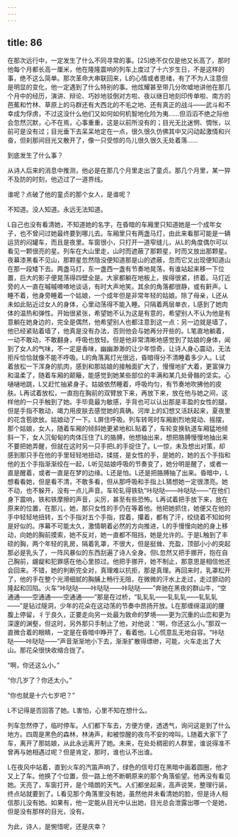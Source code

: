 ```yaml
---
---
---
```

title: 86
---



在那次远行中，一定发生了什么不同寻常的事。[25]绝不仅仅是他又长高了，那时他每个月都长高一厘米，他在隆隆震响的列车上度过了十六岁生日，不是这样的事，绝不这么简单。那次革命大串联回来，L的心情或者思绪，有了不为人注意但是明显的变化，他一定遇到了什么特别的事。他炫耀甚至带几分吹嘘地讲他在那几个月中的经历，演讲、辩论、巧妙地驳倒对方啦、夜以继日地刻印传单啦、南方的芭蕉和竹林、草原上的马群还有大西北的不毛之地、还有真正的战斗——武斗和不幸成为俘虏，不过这没什么他们又如何如何机智地化险为夷……但滔滔不绝之际他会忽然沉默，心不在焉，心事重重，这是以前所没有的；目光无比迷惘、惆怅，以前可是没有过；目光垂下去呆呆地定在一点，很久很久仿佛其中又闪动起激情和兴奋，但刹那间目光又散开了，像一只受惊的鸟儿很久很久无处着落……

到底发生了什么事？

从诗人后来的消息中推测，他必是在那几个月里走出了童贞。那几个月里，某一猝不及防的时刻，他迈过了一道界线。

谁呢？点破了他的童贞的那个女人，是谁呢？

不知道。没人知道。永远无法知道。

L自己也没有看清她，不知道她的名字，在昏暗的车厢里只知道她是一个成年女子，也不曾问过她最终要到哪儿去。车厢里只有两盏马灯，由此来看那可能是一辆运货的闷罐车，而且是夜里。车窗很小，只打开一道窄缝儿，从L的角度偶尔可以看见一颗很亮的星。列车在大山里走，山时而遮蔽了那颗星，时而又放出那颗星。夜幕漆黑看不见山，那颗星忽然隐没便知道那是山的遮蔽，忽而它又出现便知道山在那一段矮下去。两盏马灯，东一盏西一盏有节奏地晃荡，有谁站起来移一下位置，巨大的影子便晃荡得四壁全是。大家都躺在地板上，挨得很紧，挤着。马灯近旁的人一直在嘁嘁喳喳地谈话，有时大声地笑。其余的角落都很静，或有鼾声。L睡不着，他身旁睡着一个姑娘，一个成年但是非常年轻的姑娘。除了母亲，L还从未如此贴近过女人的身体，心里动荡得不能入睡。只隔着两层单衣，L感到了她肉体的温热和弹性。开始很紧张，希望她不认为这是有意的，希望别人不认为他是有意躺在她身边的，完全是偶然，他希望别人也都注意到这一点：另一边就是墙了，他已经紧贴着墙了，他真是没有办法，否则他会与她再分开些的。L笔直地躺着，一动不敢动，不敢翻身，呼吸也放轻。但是他非常清晰地感觉到了姑娘的身体，闻到了女人的气味，不一定是香味，幽幽渺渺的让少年惊奇，让诗人身心震动，无法拒斥恰恰就像不能不呼吸。L的角落离灯光很远，昏暗得分不清睡着多少人。L试着放松一下浑身的肌肉，感到和那姑娘的接触面扩大了，慢慢地扩大着，更富弹力和温柔了，随着车厢的颠簸，能感觉到她某些部位的丰满和某几处骨骼的坚实。心嗵嗵地跳，L又赶忙抽紧身子。姑娘依然睡着，呼吸均匀，有节奏地吹拂他的皮肤。L再试着放松，一直抱在胸前的双臂放下来，再放下来，放在他与她之间，这样他的一只手触到了她。手毕竟最为敏感，手背也可以认出那是丰盈的女性的腿，但是手指不敢动，竭力用皮肤去感觉她的真确。河岸上的幻想又活跃起来，夏夜里的花含苞欲放。姑娘动了一下。L屏住呼吸。列车转弯时车厢剧烈地晃动、摇摆，那个姑娘，女人，随着车厢的倾斜她更紧地和L贴着了，车轮变换轨道车厢猛地倾斜一下，女人沉甸甸的肉体压住了L的胳膊，他想抽出来，想把胳膊慢慢地抽出来不要把她弄醒，但就在这时另一只手把L的手捉住了。L一惊，未及想出对策，却感到那只手在他的手里轻轻地扭动，揉搓，是女性的手，是她的，她的五个手指和他的五个手指渐渐绞在一起，L听见姑娘呼吸的节奏变了，她分明是醒了，或者一直是醒着，或者一直是在梦的边缘。L还是怕。L还是把胳膊抽了出来。昏暗中，L想看看她，但是看不清，不敢多看，但从那呼吸和手指上L猜想她一定很漂亮。她不动，也不躲开，没有一点儿声音。车轮轧得铁轨“咔哒哒——咔哒哒——”在他们身下震响，铁和铁摩擦的声音，尖厉，甚至有些恐怖。L再试着把手放下来，放在原来的位置，在那儿，她，那只女性的手仍在等着他。他把她抓住，她便又在他的手中轻轻地扭转，五个手指对五个手指，捏着，攥着，都有了汗，绞绕着不知如何是好似的。序幕不可能太久，激情朝着必然的方向推进，L的手慢慢向她的身上移动，向她的胸前摸索，她不反对，她一直都不阻挡，她是允许的。于是L触到了丰硕的胸，两个年轻的乳房，隔着乳罩，不很大，但是挺耸、充盈，顶部小小的突起那必是乳头了，一阵风暴似的东西刮遍了诗人全身。但L忽然又把手挪开，抱在自己胸前，龌龊和犯罪感在他心里掠过。他把手挪开，她不制止，那意思是相信他还会回来。不错，她的判断完全对，真理难以抗拒，那是真理。再回来时，乳罩松开了，他的手在整个光滑细腻的胸脯上畅行无阻，在微微的汗水上走过，走过颤动的隆起和凹陷。火车“咔哒哒——咔哒哒——咔哒哒——”奔驰在黑夜的群山牛，“空通通——空通通——空通通——”那是在过桥，“轧轧轧——轧轧轧——轧轧轧——”是钻过隧洞，少年的花朵在这动荡的节奏中昂扬开放。L在那缠绵温润的腰腹上停留，彳亍良久，正要走向另一处最为致命的梦境——更为沉重的山峦和更为深邃的渊壑，但这时，另外那只手制止了他，对他说：“啊，你还这么小。”那双一直微合着的眼睛，一定是在昏暗中睁开了，看着他。L心慌意乱无地自容。“咔哒哒——咔哒哒——”声音渐渐地小下去，渐渐扩散得缥缈，可能，火车走出了大山。那花朵很快收缩合拢了。

“啊，你还这么小。”

“你几岁了？你还太小。”

“你也就是十六七岁吧？”

L不记得是否回答了她。L害怕，心里不知在想什么。

列车忽然停了，临时停车。人们都下车去，方便方便，透透气，询问这是到了什么地方。四周是黑色的森林，林涛声，和被惊醒的夜鸟不安的啼叫。L随着大家下了车，离开了那姑娘，从此永远离开了她。未来，在处处稠密的人群里，谁说得准不曾再与她相遇过呢？但是肯定，那时，谁也认不出谁。

L在夜风中站着，直到火车的汽笛声响了，绿色的信号灯在黑暗中画着圆圈，他才又上了车。他换了个位置，但一路上他不断朝原来的那个角落偷望。他再没有看见她。天亮了，车窗打开，是个晴朗的天气。人们都坐起来，高声说笑，整理行装，终点站就要到了。L看见那个角落里没有她，虽然他并未看清她的脸，但是诗人相信那儿没有她。如果有，他一定能从目光中认出她，目光总会泄露出哪一个是她，但是没有那样的目光，没有。

为此，诗人，是惋惜呢，还是庆幸？